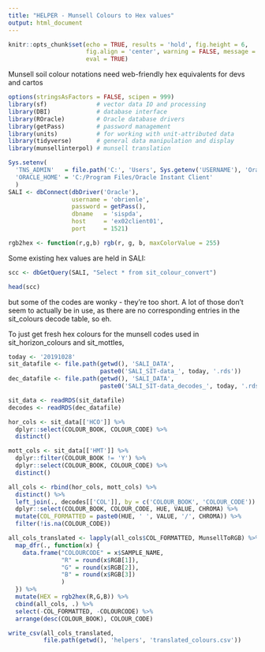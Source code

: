 ```yaml
---
title: "HELPER - Munsell Colours to Hex values"
output: html_document
---
```

```r
knitr::opts_chunk$set(echo = TRUE, results = 'hold', fig.height = 6,
                      fig.align = 'center', warning = FALSE, message = FALSE,
                      eval = TRUE)
```

Munsell soil colour notations need web-friendly hex equivalents for devs and cartos

```r
options(stringsAsFactors = FALSE, scipen = 999)
library(sf)              # vector data IO and processing
library(DBI)             # database interface
library(ROracle)         # Oracle database drivers
library(getPass)         # password management
library(units)           # for working with unit-attributed data
library(tidyverse)       # general data manipulation and display
library(munsellinterpol) # munsell translation

Sys.setenv(
  'TNS_ADMIN'   = file.path('C:', 'Users', Sys.getenv('USERNAME'), 'Oracle'),
  'ORACLE_HOME' = 'C:/Program Files/Oracle Instant Client'
  )
SALI <- dbConnect(dbDriver('Oracle'),
                  username = 'obrienle',
                  password = getPass(),
                  dbname   = 'sispda',
                  host     = 'ex02client01',
                  port     = 1521)

rgb2hex <- function(r,g,b) rgb(r, g, b, maxColorValue = 255)
```

Some existing hex values are held in SALI:

```r

scc <- dbGetQuery(SALI, "Select * from sit_colour_convert")

head(scc)

```

but some of the codes are wonky - they're too short. A lot of those don't seem to actually be in use, as there are no corresponding entries in the sit_colours decode table, so eh.

To just get fresh hex colours for the munsell codes used in sit_horizon_colours and sit_mottles,

```r
today <- '20191028' 
sit_datafile <- file.path(getwd(), 'SALI_DATA', 
                          paste0('SALI_SIT-data_', today, '.rds'))
dec_datafile <- file.path(getwd(), 'SALI_DATA', 
                          paste0('SALI_SIT-data_decodes_', today, '.rds'))

sit_data <- readRDS(sit_datafile)
decodes <- readRDS(dec_datafile)

hor_cols <- sit_data[['HCO']] %>% 
  dplyr::select(COLOUR_BOOK, COLOUR_CODE) %>% 
  distinct() 

mott_cols <- sit_data[['HMT']] %>% 
  dplyr::filter(COLOUR_BOOK != 'Y') %>% 
  dplyr::select(COLOUR_BOOK, COLOUR_CODE) %>% 
  distinct()

all_cols <- rbind(hor_cols, mott_cols) %>% 
  distinct() %>% 
  left_join(., decodes[['COL']], by = c('COLOUR_BOOK', 'COLOUR_CODE')) %>% 
  dplyr::select(COLOUR_BOOK, COLOUR_CODE, HUE, VALUE, CHROMA) %>% 
  mutate(COL_FORMATTED = paste0(HUE, ' ', VALUE, '/', CHROMA)) %>% 
  filter(!is.na(COLOUR_CODE))

all_cols_translated <- lapply(all_cols$COL_FORMATTED, MunsellToRGB) %>% 
  map_dfr(., function(x) {
    data.frame("COLOURCODE" = x$SAMPLE_NAME,
               "R" = round(x$RGB[1]),
               "G" = round(x$RGB[2]),
               "B" = round(x$RGB[3])
               ) 
  }) %>% 
  mutate(HEX = rgb2hex(R,G,B)) %>% 
  cbind(all_cols, .) %>% 
  select(-COL_FORMATTED, -COLOURCODE) %>% 
  arrange(desc(COLOUR_BOOK), COLOUR_CODE)

write_csv(all_cols_translated, 
          file.path(getwd(), 'helpers', 'translated_colours.csv'))
```
